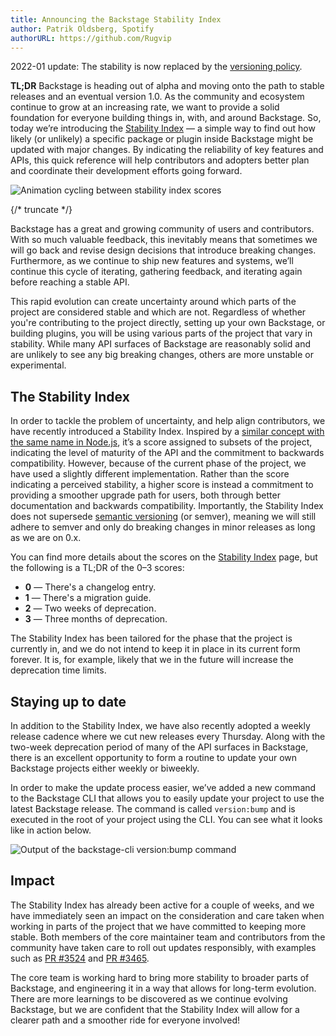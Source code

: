 ```yaml
---
title: Announcing the Backstage Stability Index
author: Patrik Oldsberg, Spotify
authorURL: https://github.com/Rugvip
---
```


2022-01 update: The stability is now replaced by the [versioning policy](https://backstage.io/docs/overview/versioning-policy).

**TL;DR** Backstage is heading out of alpha and moving onto the path to stable releases and an eventual version 1.0. As the community and ecosystem continue to grow at an increasing rate, we want to provide a solid foundation for everyone building things in, with, and around Backstage. So, today we’re introducing the [Stability Index](https://backstage.io/docs/overview/versioning-policy) — a simple way to find out how likely (or unlikely) a specific package or plugin inside Backstage might be updated with major changes. By indicating the reliability of key features and APIs, this quick reference will help contributors and adopters better plan and coordinate their development efforts going forward.

![Animation cycling between stability index scores](assets/2020-12-22/stability-index-hero.gif)


{/* truncate */}

Backstage has a great and growing community of users and contributors. With so much valuable feedback, this inevitably means that sometimes we will go back and revise design decisions that introduce breaking changes. Furthermore, as we continue to ship new features and systems, we’ll continue this cycle of iterating, gathering feedback, and iterating again before reaching a stable API.

This rapid evolution can create uncertainty around which parts of the project are considered stable and which are not. Regardless of whether you're contributing to the project directly, setting up your own Backstage, or building plugins, you will be using various parts of the project that vary in stability. While many API surfaces of Backstage are reasonably solid and are unlikely to see any big breaking changes, others are more unstable or experimental.

## The Stability Index

In order to tackle the problem of uncertainty, and help align contributors, we have recently introduced a Stability Index. Inspired by a [similar concept with the same name in Node.js](https://nodejs.org/docs/latest-v4.x/api/documentation.html#documentation_stability_index), it’s a score assigned to subsets of the project, indicating the level of maturity of the API and the commitment to backwards compatibility. However, because of the current phase of the project, we have used a slightly different implementation. Rather than the score indicating a perceived stability, a higher score is instead a commitment to providing a smoother upgrade path for users, both through better documentation and backwards compatibility. Importantly, the Stability Index does not supersede [semantic versioning](https://semver.org/) (or semver), meaning we will still adhere to semver and only do breaking changes in minor releases as long as we are on 0.x.

You can find more details about the scores on the [Stability Index](https://backstage.io/docs/overview/versioning-policy) page, but the following is a TL;DR of the 0–3 scores:

- **0** — There's a changelog entry.
- **1** — There's a migration guide.
- **2** — Two weeks of deprecation.
- **3** — Three months of deprecation.

The Stability Index has been tailored for the phase that the project is currently in, and we do not intend to keep it in place in its current form forever. It is, for example, likely that we in the future will increase the deprecation time limits.

## Staying up to date

In addition to the Stability Index, we have also recently adopted a weekly release cadence where we cut new releases every Thursday. Along with the two-week deprecation period of many of the API surfaces in Backstage, there is an excellent opportunity to form a routine to update your own Backstage projects either weekly or biweekly.

In order to make the update process easier, we’ve added a new command to the Backstage CLI that allows you to easily update your project to use the latest Backstage release. The command is called `version:bump` and is executed in the root of your project using the CLI. You can see what it looks like in action below.

![Output of the `backstage-cli` `version:bump` command](assets/2020-12-22/versions-bump.png)

## Impact

The Stability Index has already been active for a couple of weeks, and we have immediately seen an impact on the consideration and care taken when working in parts of the project that we have committed to keeping more stable. Both members of the core maintainer team and contributors from the community have taken care to roll out updates responsibly, with examples such as [PR #3524](https://github.com/backstage/backstage/pull/3524) and [PR #3465](https://github.com/backstage/backstage/pull/3465).

The core team is working hard to bring more stability to broader parts of Backstage, and engineering it in a way that allows for long-term evolution. There are more learnings to be discovered as we continue evolving Backstage, but we are confident that the Stability Index will allow for a clearer path and a smoother ride for everyone involved!
